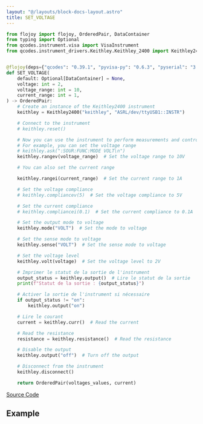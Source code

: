```yaml
---
layout: "@/layouts/block-docs-layout.astro"
title: SET_VOLTAGE
---
```



<PythonDocsDisplay docstring={docstring} />

```python
from flojoy import flojoy, OrderedPair, DataContainer
from typing import Optional
from qcodes.instrument.visa import VisaInstrument
from qcodes.instrument_drivers.Keithley.Keithley_2400 import Keithley2400


@flojoy(deps={"qcodes": "0.39.1", "pyvisa-py": "0.6.3", "pyserial": "3.5"})
def SET_VOLTAGE(
    default: Optional[DataContainer] = None,
    voltage: int = 2,
    voltage_range: int = 10,
    current_range: int = 1,
) -> OrderedPair:
    # Create an instance of the Keithley2400 instrument
    keithley = Keithley2400("keithley", "ASRL/dev/ttyUSB1::INSTR")

    # Connect to the instrument
    # keithley.reset()

    # Now you can use the instrument to perform measurements and control the power supply
    # For example, you can set the voltage range
    # keithley.ask(":SOUR:FUNC:MODE VOLT\n")
    keithley.rangev(voltage_range)  # Set the voltage range to 10V

    # You can also set the current range

    keithley.rangei(current_range)  # Set the current range to 1A

    # Set the voltage compliance
    # keithley.compliancev(5)  # Set the voltage compliance to 5V

    # Set the current compliance
    # keithley.compliancei(0.1)  # Set the current compliance to 0.1A

    # Set the output mode to voltage
    keithley.mode("VOLT")  # Set the mode to voltage

    # Set the sense mode to voltage
    keithley.sense("VOLT")  # Set the sense mode to voltage

    # Set the voltage level
    keithley.volt(voltage)  # Set the voltage level to 2V

    # Imprimer le statut de la sortie de l'instrument
    output_status = keithley.output()  # Lire le statut de la sortie
    print(f"Statut de la sortie : {output_status}")

    # Activer la sortie de l'instrument si nécessaire
    if output_status != "on":
        keithley.output("on")

    # Lire le courant
    current = keithley.curr()  # Read the current

    # Read the resistance
    resistance = keithley.resistance()  # Read the resistance

    # Disable the output
    keithley.output("off")  # Turn off the output

    # Disconnect from the instrument
    keithley.disconnect()

    return OrderedPair(voltages_values, current)

```

[Source Code](https://github.com/flojoy-ai/blocks/blob/main/blocks/IO/INSTRUMENTS/SOURCEMETERS/KEITHLEY/24XX/BASIC/SET_VOLTAGE/SET_VOLTAGE.py)

## Example
